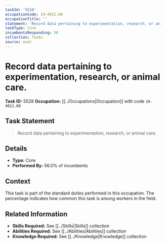 ```yaml
---
taskId: '5528'
occupationCode: 19-4012.00
occupationTitle: ''
statement: 'Record data pertaining to experimentation, research, or animal care.'
taskType: Core
incumbentsResponding: 56
collection: Tasks
source: onet
---
```

# Record data pertaining to experimentation, research, or animal care.

**Task ID:** 5528
**Occupation:** [[../Occupations|Occupation]] with code `19-4012.00`

## Task Statement

> Record data pertaining to experimentation, research, or animal care.

## Details

- **Type:** Core
- **Performed By:** 56.0% of incumbents

## Context

This task is part of the standard duties performed in this occupation. The percentage indicates how common this task is among workers in the field.

## Related Information

- **Skills Required:** See [[../Skills|Skills]] collection
- **Abilities Required:** See [[../Abilities|Abilities]] collection
- **Knowledge Required:** See [[../Knowledge|Knowledge]] collection

